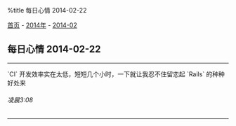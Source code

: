 %title 每日心情 2014-02-22

[[../../../index|首页]] - [[../index|2014年]] - [[index|2014-02]]
==每日心情 2014-02-22==
----
`CI` 开发效率实在太低，短短几个小时，一下就让我忍不住留恋起 `Rails` 的种种好处来
======凌晨3:08======
----
